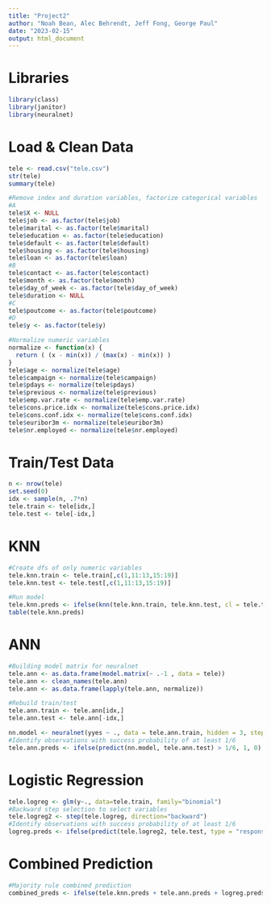 ```yaml
---
title: "Project2"
author: "Noah Bean, Alec Behrendt, Jeff Fong, George Paul"
date: "2023-02-15"
output: html_document
---
```


# Libraries
```r
library(class)
library(janitor)
library(neuralnet)
```

# Load & Clean Data
```r
tele <- read.csv("tele.csv")
str(tele)
summary(tele)
```
```r
#Remove index and duration variables, factorize categorical variables
#A
tele$X <- NULL
tele$job <- as.factor(tele$job)
tele$marital <- as.factor(tele$marital)
tele$education <- as.factor(tele$education)
tele$default <- as.factor(tele$default)
tele$housing <- as.factor(tele$housing)
tele$loan <- as.factor(tele$loan)
#B
tele$contact <- as.factor(tele$contact)
tele$month <- as.factor(tele$month)
tele$day_of_week <- as.factor(tele$day_of_week)
tele$duration <- NULL
#C
tele$poutcome <- as.factor(tele$poutcome)
#D
tele$y <- as.factor(tele$y)
```
```r
#Normalize numeric variables
normalize <- function(x) {
  return ( (x - min(x)) / (max(x) - min(x)) )
}
tele$age <- normalize(tele$age)
tele$campaign <- normalize(tele$campaign)
tele$pdays <- normalize(tele$pdays)
tele$previous <- normalize(tele$previous)
tele$emp.var.rate <- normalize(tele$emp.var.rate)
tele$cons.price.idx <- normalize(tele$cons.price.idx)
tele$cons.conf.idx <- normalize(tele$cons.conf.idx)
tele$euribor3m <- normalize(tele$euribor3m)
tele$nr.employed <- normalize(tele$nr.employed)
```

# Train/Test Data
```r
n <- nrow(tele)
set.seed(0)
idx <- sample(n, .7*n)
tele.train <- tele[idx,]
tele.test <- tele[-idx,]
```

# KNN
```r
#Create dfs of only numeric variables
tele.knn.train <- tele.train[,c(1,11:13,15:19)]
tele.knn.test <- tele.test[,c(1,11:13,15:19)]

#Run model
tele.knn.preds <- ifelse(knn(tele.knn.train, tele.knn.test, cl = tele.train$y, k = 5) == "yes", 1, 0)
table(tele.knn.preds)
```

# ANN
```r
#Building model matrix for neuralnet
tele.ann <- as.data.frame(model.matrix(~ .-1 , data = tele))
tele.ann <- clean_names(tele.ann)
tele.ann <- as.data.frame(lapply(tele.ann, normalize))

#Rebuild train/test
tele.ann.train <- tele.ann[idx,]
tele.ann.test <- tele.ann[-idx,]

nn.model <- neuralnet(yyes ~ ., data = tele.ann.train, hidden = 3, stepmax = 1e+8)
#Identify observations with success probability of at least 1/6
tele.ann.preds <- ifelse(predict(nn.model, tele.ann.test) > 1/6, 1, 0)
```

# Logistic Regression
```r
tele.logreg <- glm(y~., data=tele.train, family="binomial")
#Backward step selection to select variables
tele.logreg2 <- step(tele.logreg, direction="backward")
#Identify observations with success probability of at least 1/6
logreg.preds <- ifelse(predict(tele.logreg2, tele.test, type = "response") > 1/6, 1, 0)
```

# Combined Prediction
```r
#Majority rule combined prediction
combined_preds <- ifelse(tele.knn.preds + tele.ann.preds + logreg.preds >= 2, 1, 0)
```
